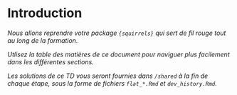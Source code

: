 # Introduction {.unnumbered}

*Nous allons reprendre votre package `{squirrels}` qui sert de fil rouge tout au long de la formation.*

*Utlisez la table des matières de ce document pour naviguer plus facilement dans les différentes sections.*

*Les solutions de ce TD vous seront fournies dans `/shared` à la fin de chaque étape, sous la forme de fichiers `flat_*.Rmd` et `dev_history.Rmd`.*

